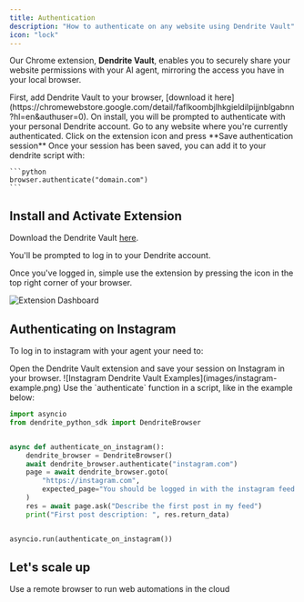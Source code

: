 ```yaml
---
title: Authentication
description: "How to authenticate on any website using Dendrite Vault"
icon: "lock"
---
```



Our Chrome extension, **Dendrite Vault**, enables you to securely share your website permissions with your AI agent, mirroring the access you have in your local browser.

<Steps>
  <Step title="Download the extension">
    First, add Dendrite Vault to your browser, [download it here](https://chromewebstore.google.com/detail/faflkoombjlhkgieldilpijjnblgabnn?hl=en&authuser=0). On install, you will be prompted to authenticate
    with your personal Dendrite account.
  </Step>
  <Step title="Save Auth Session">
    Go to any website where you're currently authenticated. Click on the
    extension icon and press **Save authentication session**
  </Step>
  <Step title="Authenticate in Script">
    Once your session has been saved, you can add it to your dendrite script
    with:

    ```python
    browser.authenticate("domain.com")
    ```

  </Step>
</Steps>


## Install and Activate Extension

Download the Dendrite Vault [here](https://chromewebstore.google.com/detail/faflkoombjlhkgieldilpijjnblgabnn?hl=en&authuser=0).



You'll be prompted to log in to your Dendrite account.

Once you've logged in, simple use the extension by pressing the icon in the top right corner of your browser.

![Extension Dashboard](images/auth-use-plugin.png)


## Authenticating on Instagram

To log in to instagram with your agent your need to:

<Steps>
  <Step title="Log Into Instagram in your Browser">
  </Step>
  <Step title="Save your Authentication Session">
    Open the Dendrite Vault extension and save your session on Instagram in your browser.
    ![Instagram Dendrite Vault Examples](images/instagram-example.png)    
  </Step>
  <Step title="Use the Authenticate Function">
    Use the `authenticate` function in a script, like in the example below:
  </Step>
</Steps>



```python auth_example.py
import asyncio
from dendrite_python_sdk import DendriteBrowser


async def authenticate_on_instagram():
    dendrite_browser = DendriteBrowser()
    await dendrite_browser.authenticate("instagram.com")
    page = await dendrite_browser.goto(
        "https://instagram.com",
        expected_page="You should be logged in with the instagram feed visible",
    )
    res = await page.ask("Describe the first post in my feed")
    print("First post description: ", res.return_data)


asyncio.run(authenticate_on_instagram())
```

## Let's scale up

<Card title="Remote Browser" icon="arrow-trend-up" href="/examples/remote-browser">
  Use a remote browser to run web automations in the cloud
</Card>
